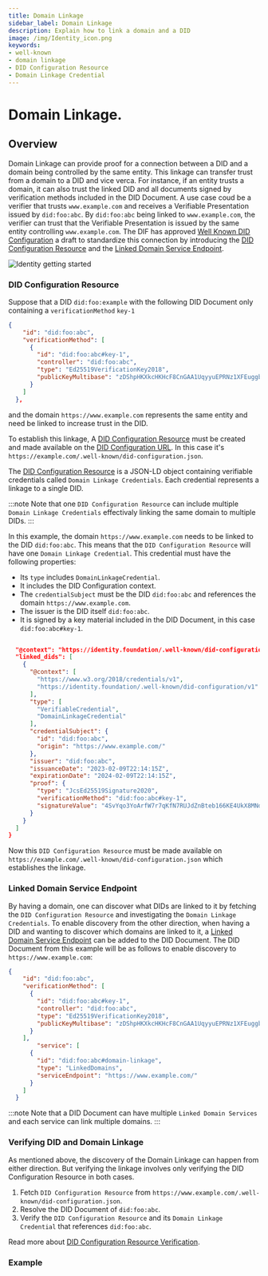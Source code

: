 ```yaml
---
title: Domain Linkage 
sidebar_label: Domain Linkage 
description: Explain how to link a domain and a DID 
image: /img/Identity_icon.png
keywords:
- well-known
- domain linkage
- DID Configuration Resource
- Domain Linkage Credential
---
```



# Domain Linkage.

## Overview

Domain Linkage can provide proof for a connection between a DID and a domain being controlled by the same entity. This linkage can transfer trust from a domain to a DID and vice verca. For instance, if an entity trusts a domain, it can also trust the linked DID and all documents signed by verification methods included in the DID Document. A use case coud be a verifier that trusts `www.example.com` and receives a Verifiable Presentation issued by `did:foo:abc`. By `did:foo:abc` being linked to `www.example.com`, the verifier can trust that the Verifiable Presentation is issued by the same entity controlling `www.example.com`.
The DIF has approved [Well Known DID Configuration](https://identity.foundation/.well-known/resources/did-configuration/) a draft to standardize this connection by introducing the [DID Configuration Resource](https://identity.foundation/.well-known/resources/did-configuration/#did-configuration-resource) and the [Linked Domain Service Endpoint](https://identity.foundation/.well-known/resources/did-configuration/#linked-domain-service-endpoint).

![Identity getting started](/img/domain-linkage-diagram.png)

### DID Configuration Resource

Suppose that a DID `did:foo:example` with the following DID Document only containing a `verificationMethod` `key-1`
```json
{
    "id": "did:foo:abc",
    "verificationMethod": [
      {
        "id": "did:foo:abc#key-1",
        "controller": "did:foo:abc",
        "type": "Ed25519VerificationKey2018",
        "publicKeyMultibase": "zDShpHKXkcHKHcF8CnGAA1UqyyuEPRNz1XFEuggbWJQSq"
      }
    ]
  },
```

and the domain `https://www.example.com` represents the same entity and need be linked to increase trust in the DID.

To establish this linkage, A [DID Configuration Resource](https://identity.foundation/.well-known/resources/did-configuration/#did-configuration-resource) must be created and made available on the [DID Configuration URL](https://identity.foundation/.well-known/resources/did-configuration/#did-configuration-uri). In this case it's `https://example.com/.well-known/did-configuration.json`.


The [DID Configuration Resource](https://identity.foundation/.well-known/resources/did-configuration/#did-configuration-resource) is a JSON-LD object containing verifiable credentials called `Domain Linkage Credentials`. Each credential represents a linkage to a single DID.

:::note
Note that one `DID Configuration Resource` can include multiple `Domain Linkage Credentials` effectivaly linking the same domain to multiple DIDs.
:::


In this example, the domain `https://www.example.com` needs to be linked to the DID `did:foo:abc`. This means that the `DID Configuration Resource` will have one `Domain Linkage Credential`. This credential must have the following properties:

 - Its `type` includes `DomainLinkageCredential`. 
 - It includes the DID Configuration context.
 - The `credentialSubject` must be the DID `did:foo:abc` and references the domain `https://www.example.com`.
 - The issuer is the DID itself `did:foo:abc`.
 - It is signed by a key material included in the DID Document, in this case `did:foo:abc#key-1`.

```json

  "@context": "https://identity.foundation/.well-known/did-configuration/v1",
  "linked_dids": [
    {
      "@context": [
        "https://www.w3.org/2018/credentials/v1",
        "https://identity.foundation/.well-known/did-configuration/v1"
      ],
      "type": [
        "VerifiableCredential",
        "DomainLinkageCredential"
      ],
      "credentialSubject": {
        "id": "did:foo:abc",
        "origin": "https://www.example.com/"
      },
      "issuer": "did:foo:abc",
      "issuanceDate": "2023-02-09T22:14:15Z",
      "expirationDate": "2024-02-09T22:14:15Z",
      "proof": {
        "type": "JcsEd25519Signature2020",
        "verificationMethod": "did:foo:abc#key-1",
        "signatureValue": "4SvYqo3YoArfW7r7qKfN7RUJdZnBteb166KE4UkX8MNdbp5UW6YbykneAzvjyRmf5EVQ9bnP9cS5sbEPUn2uaAcB"
      }
    }
  ]
}

```

Now this `DID Configuration Resource` must be made available on `https://example.com/.well-known/did-configuration.json` which establishes the  linkage.  

### Linked Domain Service Endpoint
By having a domain, one can discover what DIDs are linked to it by fetching the `DID Configuration Resource` and investigating the `Domain Linkage Credentials`. To enable discovery from the other direction, when having a DID and wanting to discover which domains are linked to it, a [Linked Domain Service Endpoint](https://identity.foundation/.well-known/resources/did-configuration/#linked-domain-service-endpoint) can be added to the DID Document. The DID Document from this example will be as follows to enable discovery to `https://www.example.com`: 

```json
{
    "id": "did:foo:abc",
    "verificationMethod": [
      {
        "id": "did:foo:abc#key-1",
        "controller": "did:foo:abc",
        "type": "Ed25519VerificationKey2018",
        "publicKeyMultibase": "zDShpHKXkcHKHcF8CnGAA1UqyyuEPRNz1XFEuggbWJQSq"
      }
    ],
        "service": [
      {
        "id": "did:foo:abc#domain-linkage",
        "type": "LinkedDomains",
        "serviceEndpoint": "https://www.example.com/"
      }
    ]
  }
```

:::note
Note that a DID Document can have multiple `Linked Domain Services` and each service can link multiple domains.
:::

### Verifying DID and Domain Linkage

As mentioned above, the discovery of the Domain Linkage can happen from either direction. But verifying the linkage involves only verifying the DID Configuration Resource in both cases. 

1. Fetch `DID Configuration Resource` from `https://www.example.com/.well-known/did-configuration.json`.
2. Resolve the DID Document of `did:foo:abc`.
3. Verify the `DID Configuration Resource` and its `Domain Linkage Credential` that references `did:foo:abc`.

Read more about [DID Configuration Resource Verification](https://identity.foundation/.well-known/resources/did-configuration/#did-configuration-resource-verification).

### Example

<CodeSnippet
    nodeContent={domain_linkage_ts}
    rustContent={domain_linkage_rs}
    nodeGithubLink = "https://github.com/iotaledger/identity.rs/blob/main/bindings/wasm/examples/src/1_advanced/6_domain_linkage.ts"
    rustGithubLink = "https://github.com/iotaledger/identity.rs/blob/main/examples/1_advanced/7_domain_linkage.rs"
/>
